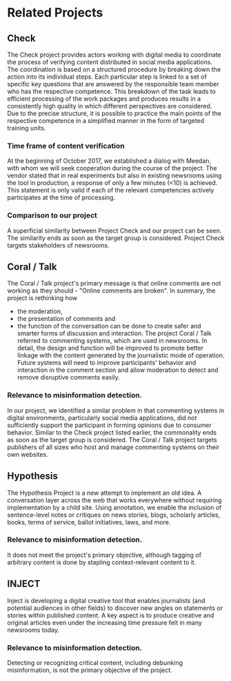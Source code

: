 # Related Projects

## Check

The Check project provides actors working with digital media to coordinate the
process of verifying content distributed in social media applications. The
coordination is based on a structured procedure by breaking down the action into
its individual steps. Each particular step is linked to a set of specific key
questions that are answered by the responsible team member who has the
respective competence. This breakdown of the task leads to efficient processing
of the work packages and produces results in a consistently high quality in
which different perspectives are considered. Due to the precise structure, it is
possible to practice the main points of the respective competence in a
simplified manner in the form of targeted training units.

### Time frame of content verification

At the beginning of October 2017, we established a dialog with Meedan, with whom
we will seek cooperation during the course of the project. The vendor stated
that in real experiments but also in existing newsrooms using the tool in
production, a response of only a few minutes (<10) is achieved. This statement
is only valid if each of the relevant competencies actively participates at the
time of processing.

### Comparison to our project

A superficial similarity between Project Check and our project can be seen. The
similarity ends as soon as the target group is considered. Project Check targets
stakeholders of newsrooms.

## Coral / Talk

The Coral / Talk project's primary message is that online comments are not
working as they should - "Online comments are broken". In summary, the project
is rethinking how

- the moderation,
- the presentation of comments and
- the function of the conversation can be done to create safer and smarter forms
  of discussion and interaction. The project Coral / Talk referred to commenting
  systems, which are used in newsrooms. In detail, the design and function will
  be improved to promote better linkage with the content generated by the
  journalistic mode of operation. Future systems will need to improve
  participants' behavior and interaction in the comment section and allow
  moderation to detect and remove disruptive comments easily.

### Relevance to misinformation detection.

In our project, we identified a similar problem in that commenting systems in
digital environments, particularly social media applications, did not
sufficiently support the participant in forming opinions due to consumer
behavior. Similar to the Check project listed earlier, the commonality ends as
soon as the target group is considered. The Coral / Talk project targets
publishers of all sizes who host and manage commenting systems on their own
websites.

## Hypothesis

The Hypothesis Project is a new attempt to implement an old idea. A conversation
layer across the web that works everywhere without requiring implementation by a
child site. Using annotation, we enable the inclusion of sentence-level notes or
critiques on news stories, blogs, scholarly articles, books, terms of service,
ballot initiatives, laws, and more.

### Relevance to misinformation detection.

It does not meet the project's primary objective, although tagging of arbitrary
content is done by stapling context-relevant content to it.

## INJECT

Inject is developing a digital creative tool that enables journalists (and
potential audiences in other fields) to discover new angles on statements or
stories within published content. A key aspect is to produce creative and
original articles even under the increasing time pressure felt in many newsrooms
today.

### Relevance to misinformation detection.

Detecting or recognizing critical content, including debunking misinformation,
is not the primary objective of the project.
